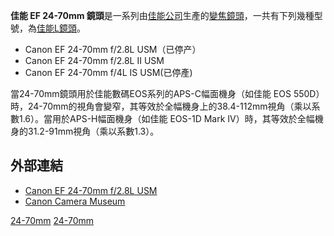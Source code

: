 {{Infobox photographic lens
| name         = EF 24-70mm f/2.8L
| image        = Canon 24-70 mm F2.8 lens side at 70 mm.jpg
| maker        = [[佳能|佳能]]
| feat-is      = n
| feat-usm     = y
| feat-sbf     = n
| feat-macro   = y
| feat-special = 
| type         = z
| application  = Pro Standard Zoom
| flength      = 24-70mm
| fov          = 1.0
| aperture     = f/2.8 - f/22
| groups       = 13
| elements     = 18
| diaphragm    = 9
| close-dist   = 1.25ft / 380mm
| max-mag      = 0.21
| weight       = 805g
| max-diameter = 88.5 mm
| max-length   = 133 mm
| filter       = 82mm
| hood         = EW-88c
| av-horiz     = 74° – 29°
| av-vert      = 53° – 19°30'
| av-diag      = 84° – 34°
| start        = September 2012
| msrp         = $2239.00
| category     = Canon EF lenses
}}

'''佳能 EF 24-70mm 鏡頭'''是一系列由[[佳能公司|佳能公司]]生產的[[變焦鏡頭|變焦鏡頭]]，一共有下列幾種型號，為[[佳能L鏡頭|佳能L鏡頭]]。
*Canon EF 24-70mm f/2.8L USM（已停产）
*Canon EF 24-70mm f/2.8L II USM
*Canon EF 24-70mm f/4L IS USM(已停產)

當24-70mm鏡頭用於佳能數碼EOS系列的APS-C幅面機身（如佳能 EOS 550D）時，24-70mm的視角會變窄，其等效於全幅機身上的38.4-112mm視角（乘以系數1.6）。當用於APS-H幅面機身（如佳能 EOS-1D Mark IV）時，其等效於全幅機身的31.2-91mm視角（乘以系數1.3）。

== 外部連結 ==
* [http://consumer.usa.canon.com/ir/controller?act=ModelDetailAct&fcategoryid=149&modelid=8503 Canon EF 24-70mm f/2.8L USM]{{Wayback|url=http://consumer.usa.canon.com/ir/controller?act=ModelDetailAct&fcategoryid=149&modelid=8503 |date=20050614073921 }}
* [https://web.archive.org/web/20110610233039/http://www.canon.com/camera-museum/camera/lens/ef/data/standard_zoom/ef_24~70_28l_usm.html?p=1 Canon Camera Museum]

{{Canon EF lenses}}

[[Category:佳能EF接環鏡頭|24-70mm]]
[[Category:佳能L镜头系列|24-70mm]]